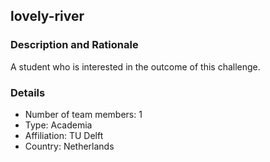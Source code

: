 ## lovely-river

### Description and Rationale
A student who is interested in the outcome of this challenge.

### Details

* Number of team members: 1
* Type: Academia
* Affiliation: TU Delft
* Country: Netherlands

